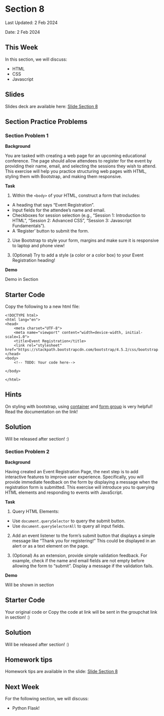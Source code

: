 # Section 8 {.unnumbered}

Last Updated: 2 Feb 2024

Date:  2 Feb 2024


## This Week

In this section, we will discuss:

- HTML
- CSS
- Javascript


## Slides

Slides deck are available here: [Slide Section 8](https://docs.google.com/presentation/d/1b5mmZlqnCe-tWdJfmWULotZjmmm83QpXadnzejLVvPM/edit?usp=sharing)


## Section Practice Problems

### Section Problem 1

**Background**

You are tasked with creating a web page for an upcoming educational conference. The page should allow attendees to register for the event by providing their name, email, and selecting the sessions they wish to attend. This exercise will help you practice structuring web pages with HTML, styling them with Bootstrap, and making them responsive.

**Task**

1. Within the ```<body>``` of your HTML, construct a form that includes:

- A heading that says "Event Registration".
- Input fields for the attendee's name and email.
- Checkboxes for session selection (e.g., "Session 1: Introduction to HTML", "Session 2: Advanced CSS", "Session 3: Javascript Fundamentals").
- A 'Register' button to submit the form.

2. Use Bootstrap to style your form, margins and make sure it is responsive to laptop and phone view!

3. (Optional) Try to add a style (a color or a color box) to your Event Registration heading!



**Demo**

Demo in Section

:::{.callout-note appearance="simple"}

## Starter Code

Copy the following to a new html file:

```
<!DOCTYPE html>
<html lang="en">
<head>
    <meta charset="UTF-8">
    <meta name="viewport" content="width=device-width, initial-scale=1.0">
    <title>Event Registration</title>
    <link rel="stylesheet" href="https://stackpath.bootstrapcdn.com/bootstrap/4.5.2/css/bootstrap.min.css">
</head>
<body>
    <!-- TODO: Your code here-->
    
</body>

</html>
```

:::

::: {.callout-tip collapse="true" appearance="simple"}

## Hints

On styling with bootstrap, using [container](https://getbootstrap.com/docs/5.0/layout/containers/) and [form group](https://getbootstrap.com/docs/4.0/components/forms/) is very helpful! Read the documentation on the link!

:::

::: {.callout-tip collapse="true" appearance="simple"}

## Solution 

Will be released after section! :)

<!--
```
<!DOCTYPE html>
<html lang="en">
<head>
    <meta charset="UTF-8">
    <meta name="viewport" content="width=device-width, initial-scale=1.0">
    <title>Event Registration</title>
    <link rel="stylesheet" href="https://stackpath.bootstrapcdn.com/bootstrap/4.5.2/css/bootstrap.min.css">
</head>
<body>
    <div class="container mt-5">
        <h2><span style="background: linear-gradient(to right, rgb(7, 121, 222) 0%, rgb(20, 72, 140) 90%); -webkit-background-clip: text; color: transparent;"> Event Registration</span></h2> 
        <form>
            <div class="form-group">
                <label for="name">Name</label>
                <input type="text" class="form-control" id="name" placeholder="Enter your name">
            </div>
            <div class="form-group">
                <label for="email">Email</label>
                <input type="email" class="form-control" id="email" placeholder="Enter your email">
            </div>
            <div class="form-group">
                <label>Session Selection:</label>
                <div class="form-check">
                    <input class="form-check-input" type="checkbox" value="" id="session1">
                    <label class="form-check-label" for="session1">
                        Session 1: Introduction to HTML
                    </label>
                </div>
                <div class="form-check">
                    <input class="form-check-input" type="checkbox" value="" id="session2">
                    <label class="form-check-label" for="session2">
                        Session 2: Advanced CSS
                    </label>
                </div>
                <div class="form-check">
                    <input class="form-check-input" type="checkbox" value="" id="session2">
                    <label class="form-check-label" for="session2">
                        Session32: Javascript Fundamentals
                    </label>
                </div>
            </div>
            <button type="submit" class="btn btn-primary">Register</button>
        </form>
    </div>
</body>
</html>

```
-->

:::


### Section Problem 2

**Background**

Having created an Event Registration Page, the next step is to add interactive features to improve user experience. Specifically, you will provide immediate feedback on the form by displaying a message when the registration form is submitted. This exercise will introduce you to querying HTML elements and responding to events with JavaScript.

**Task**

1. Query HTML Elements:

- Use ```document.querySelector``` to query the submit button.
- Use ```document.querySelectorAll``` to query all input fields.

2. Add an event listener to the form's submit button that displays a simple message like "Thank you for registering!" This could be displayed in an alert or as a text element on the page.

3. (Optional) As an extension, provide simple validation feedback. For example, check if the name and email fields are not empty before allowing the form to "submit". Display a message if the validation fails.

**Demo**

Will be shown in section


:::{.callout-note appearance="simple"}

## Starter Code

Your original code or Copy the code at link will be sent in the groupchat link in section! :)

:::


::: {.callout-tip collapse="true" appearance="simple"}

## Solution 

Will be released after section! :)

<!--
**Without Optional include**
```
<script>
    document.addEventListener('DOMContentLoaded', function () {
        const submitButton = document.querySelector('button[type="submit"]');
        const inputs = document.querySelectorAll('input[type="text"], input[type="email"], input[type="checkbox"]');
        
        submitButton.addEventListener('click', function (event) {
            alert("Thank you for registering!");
        });
    });
</script>
```

**Include Optional**

```
<script>
    document.addEventListener('DOMContentLoaded', function () {
        const submitButton = document.querySelector('button[type="submit"]');
        const inputs = document.querySelectorAll('input[type="text"], input[type="email"], input[type="checkbox"]');
        
        submitButton.addEventListener('click', function (event) {
            let isEmptyField = Array.from(inputs).some(input => input.type !== "checkbox" && input.value === ""); // Basic validation for text and email

            if (isEmptyField) {
                alert("Please fill in all fields.");
            } else {
                alert("Thank you for registering!");
            }
        });
    });
</script>
```
-->

:::


## Homework tips

Homework tips are available in the slide: [Slide Section 8](https://docs.google.com/presentation/d/1b5mmZlqnCe-tWdJfmWULotZjmmm83QpXadnzejLVvPM/edit?usp=sharing)



## Next Week
For the following section, we will discuss:

- Python Flask!

$\,$
